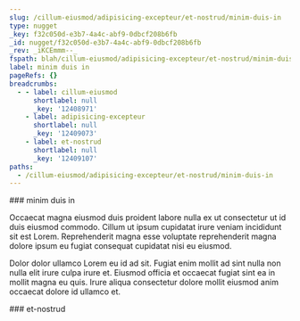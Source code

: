 ```yaml
---
slug: /cillum-eiusmod/adipisicing-excepteur/et-nostrud/minim-duis-in
type: nugget
_key: f32c050d-e3b7-4a4c-abf9-0dbcf208b6fb
_id: nugget/f32c050d-e3b7-4a4c-abf9-0dbcf208b6fb
_rev: _iKCEmmm--_
fspath: blah/cillum-eiusmod/adipisicing-excepteur/et-nostrud/minim-duis-in.md
label: minim duis in
pageRefs: {}
breadcrumbs:
  - - label: cillum-eiusmod
      shortlabel: null
      _key: '12408971'
    - label: adipisicing-excepteur
      shortlabel: null
      _key: '12409073'
    - label: et-nostrud
      shortlabel: null
      _key: '12409107'
paths:
  - /cillum-eiusmod/adipisicing-excepteur/et-nostrud/minim-duis-in
---
```


<NuggetArea>
<Nugget slug="/cillum-eiusmod/adipisicing-excepteur/et-nostrud/minim-duis-in" type="nugget" _key="f32c050d-e3b7-4a4c-abf9-0dbcf208b6fb" _id="nugget/f32c050d-e3b7-4a4c-abf9-0dbcf208b6fb" _rev="_iKCEmmm--_" fspath="blah/cillum-eiusmod/adipisicing-excepteur/et-nostrud/minim-duis-in.md" label="minim duis in" paths="/cillum-eiusmod/adipisicing-excepteur/et-nostrud/minim-duis-in">
<NuggetBody>
### minim duis in

Occaecat magna eiusmod duis proident labore nulla ex ut consectetur ut id duis eiusmod commodo. Cillum ut ipsum cupidatat irure veniam incididunt sit est Lorem. Reprehenderit magna esse voluptate reprehenderit magna dolore ipsum eu fugiat consequat cupidatat nisi eu eiusmod.

Dolor dolor ullamco Lorem eu id ad sit. Fugiat enim mollit ad sint nulla non nulla elit irure culpa irure et. Eiusmod officia et occaecat fugiat sint ea in mollit magna eu quis. Irure aliqua consectetur dolore mollit eiusmod anim occaecat dolore id ullamco et.

</NuggetBody>
<Breadcrumbs>
<Crumbs>
<Crumb _key="12408971" label="cillum-eiusmod" /><Crumb _key="12409073" label="adipisicing-excepteur" /><Crumb _key="12409107" label="et-nostrud" />
</Crumbs>
</Breadcrumbs>
</Nugget>

<NuggetsInbound>
</NuggetsInbound>
<NuggetsOutbound>
</NuggetsOutbound>
</NuggetArea>
<PassagesInbound>
<Passage direction="inbound" type="passage" _key="12409107" _id="passage/12409107" _rev="_iKCEmmi--_" label="et-nostrud" passage="et-nostrud" fspath="blah/cillum-eiusmod/adipisicing-excepteur/et-nostrud" paths="/cillum-eiusmod/adipisicing-excepteur/et-nostrud" slug="/cillum-eiusmod/adipisicing-excepteur/et-nostrud">
<NuggetBody>
### et-nostrud

</NuggetBody>
<Breadcrumbs>
<Crumbs>
<Crumb _key="12408971" label="cillum-eiusmod" /><Crumb _key="12409073" label="adipisicing-excepteur" />
</Crumbs>
</Breadcrumbs>
</Passage>

</PassagesInbound>
<PassagesOutbound>
</PassagesOutbound>